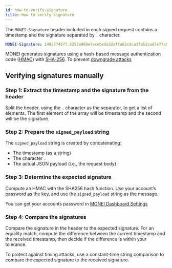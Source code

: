 ```yaml
---
id: how-to-verify-signature
title: How to verify signature
---
```


The `MONEI-Signature` header included in each signed request contains a timestamp and the signature separated by `.` character.

```yml
MONEI-Signature: 1492774577.5257a869e7ecebeda32affa62cdca3fa51cad7e77a0e56ff536d0ce8e108d8bd
```

MONEI generates signatures using a hash-based message authentication code ([HMAC](https://en.wikipedia.org/wiki/HMAC)) with [SHA-256](https://en.wikipedia.org/wiki/SHA-2). To prevent [downgrade attacks](https://en.wikipedia.org/wiki/Downgrade_attack)

## Verifying signatures manually

### Step 1: Extract the timestamp and the signature from the header

Split the header, using the `.` character as the separator, to get a list of elements. The first element of the array will be timestamp and the second will be the signature.

### Step 2: Prepare the `signed_payload` string

The `signed_payload` string is created by concatenating:

- The timestamp (as a string)
- The character `.`
- The actual JSON payload (i.e., the request body)

### Step 3: Determine the expected signature

Compute an HMAC with the SHA256 hash function. Use your account’s password as the key, and use the `signed_payload` string as the message.

You can get your accounts password in [MONEI Dashboard Settings](https://dashboard.monei.net/settings)

### Step 4: Compare the signatures

Compare the signature in the header to the expected signature. For an equality match, compute the difference between the current timestamp and the received timestamp, then decide if the difference is within your tolerance.

To protect against timing attacks, use a constant-time string comparison to compare the expected signature to the received signature.
